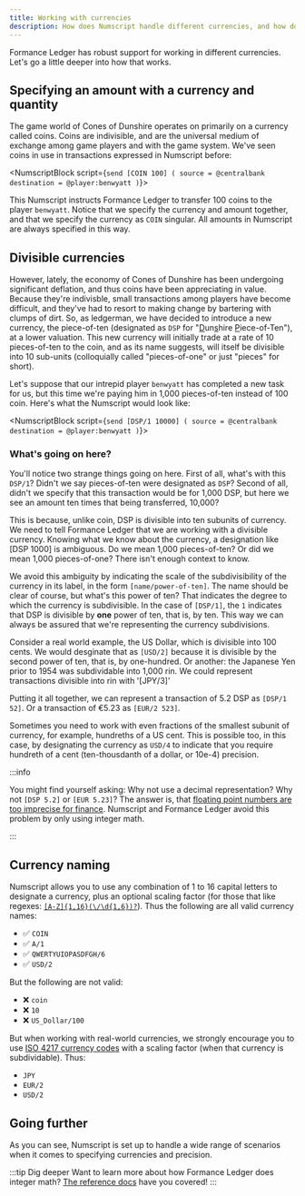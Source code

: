 ```yaml
---
title: Working with currencies
description: How does Numscript handle different currencies, and how do you specify the level of precision you need to work with?
---
```



Formance Ledger has robust support for working in different currencies. Let's go a little deeper into how that works.

<Prerequisites />

## Specifying an amount with a currency and quantity

The game world of Cones of Dunshire operates on primarily on a currency called coins. Coins are indivisible, and are the universal medium of exchange among game players and with the game system. We've seen coins in use in transactions expressed in Numscript before:

<NumscriptBlock script={`send [COIN 100] (
  source = @centralbank
  destination = @player:benwyatt
)`}></NumscriptBlock>

This Numscript instructs Formance Ledger to transfer 100 coins to the player `benwyatt`. Notice that we specify the currency and amount together, and that we specify the currency as `COIN` singular. All amounts in Numscript are always specified in this way.

## Divisible currencies

However, lately, the economy of Cones of Dunshire has been undergoing significant deflation, and thus coins have been appreciating in value. Because they're indivisble, small transactions among players have become difficult, and they've had to resort to making change by bartering with clumps of dirt. So, as ledgerman, we have decided to introduce a new currency, the piece-of-ten (designated as `DSP` for "<u>D</u>un<u>s</u>hire <u>P</u>iece-of-Ten"), at a lower valuation. This new currency will initially trade at a rate of 10 pieces-of-ten to the coin, and as its name suggests, will itself be divisible into 10 sub-units (colloquially called "pieces-of-one" or just "pieces" for short).

Let's suppose that our intrepid player `benwyatt` has completed a new task for us, but this time we're paying him in 1,000 pieces-of-ten instead of 100 coin. Here's what the Numscript would look like:

<NumscriptBlock script={`send [DSP/1 10000] (
  source = @centralbank
  destination = @player:benwyatt
)`}></NumscriptBlock>

### What's going on here?

You'll notice two strange things going on here. First of all, what's with this `DSP/1`? Didn't we say pieces-of-ten were designated as `DSP`? Second of all, didn't we specify that this transaction would be for 1,000 DSP, but here we see an amount ten times that being transferred, 10,000?

This is because, unlike coin, DSP is divisible into ten subunits of currency. We need to tell Formance Ledger that we are working with a divisible currency. Knowing what we know about the currency, a designation like [DSP 1000] is ambiguous. Do we mean 1,000 pieces-of-ten? Or did we mean 1,000 pieces-of-one? There isn't enough context to know.

We avoid this ambiguity by indicating the scale of the subdivisibility of the currency in its label, in the form `[name/power-of-ten]`. The name should be clear of course, but what's this power of ten? That indicates the degree to which the currency is subdivisible. In the case of `[DSP/1]`, the `1` indicates that DSP is divisible by **one** power of ten, that is, by ten. This way we can always be assured that we're representing the currency subdivisions.

Consider a real world example, the US Dollar, which is divisible into 100 cents. We would desginate that as `[USD/2]` because it is divisible by the second power of ten, that is, by one-hundred. Or another: the Japanese Yen prior to 1954 was subdividable into 1,000 rin. We could represent transactions divisible into rin with '[JPY/3]'

Putting it all together, we can represent a transaction of 5.2 DSP as `[DSP/1 52]`. Or a transaction of €5.23 as `[EUR/2 523]`.


Sometimes you need to work with even fractions of the smallest subunit of currency, for example, hundreths of a US cent. This is possible too, in this case, by designating the currency as `USD/4` to indicate that you require hundreth of a cent (ten-thousdanth of a dollar, or 10e-4) precision.

:::info

You might find yourself asking: Why not use a decimal representation? Why not `[DSP 5.2]` or `[EUR 5.23]`? The answer is, that [floating point numbers are too imprecise for finance](https://www.youtube.com/watch?v=yZjCQ3T5yXo). Numscript and Formance Ledger avoid this problem by only using integer math.

:::

## Currency naming

Numscript allows you to use any combination of 1 to 16 capital letters to designate a currency, plus an optional scaling factor (for those that like regexes: [`[A-Z]{1,16}(\/\d{1,6})?`](https://regex101.com/r/X53wwg/1)). Thus the following are all valid currency names:

* ✅ `COIN`
* ✅ `A/1`
* ✅ `QWERTYUIOPASDFGH/6`
* ✅ `USD/2`

But the following are not valid:

* ❌ `coin`
* ❌ `10`
* ❌ `US_Dollar/100`

But when working with real-world currencies, we strongly encourage you to use [ISO 4217 currency codes](https://en.wikipedia.org/wiki/ISO_4217) with a scaling factor (when that currency is subdividable). Thus:

 * `JPY`
 * `EUR/2`
 * `USD/2`

## Going further

As you can see, Numscript is set up to handle a wide range of scenarios when it comes to specifying currencies and precision.

:::tip Dig deeper
Want to learn more about how Formance Ledger does integer math? [The reference docs](/oss/ledger/reference/numscript/rounding) have you covered!
:::
